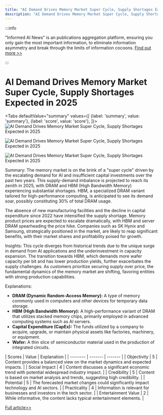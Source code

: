 ```yaml
---
title: "AI Demand Drives Memory Market Super Cycle, Supply Shortages Expected in 2025"
description: "AI Demand Drives Memory Market Super Cycle, Supply Shortages Expected in 2025"
---
```



:::info

"Informed AI News" is an publications aggregation platform, ensuring you only gain the most important information, to eliminate information asymmetry and break through the limits of information cocoons.  [Find out more >>](/docs/guides)

:::

# AI Demand Drives Memory Market Super Cycle, Supply Shortages Expected in 2025


<Tabs
	defaultValue="summary"
	values={[
	{label: 'summary', value: 'summary'},
	{label: 'score', value: 'score'},
]}>
<TabItem value="summary">
<img
  src="https://image.informedainews.com/2024/06/10/AI-RrV-1717983345-0.jpg"
  alt="AI Demand Drives Memory Market Super Cycle, Supply Shortages Expected in 2025"
/>

<img
  src="https://image.informedainews.com/2024/06/10/AI-B5R-1717983345-1.jpg"
  alt="AI Demand Drives Memory Market Super Cycle, Supply Shortages Expected in 2025"
/>

<img
  src="https://image.informedainews.com/2024/06/10/AI-58C-1717983345-2.jpg"
  alt="AI Demand Drives Memory Market Super Cycle, Supply Shortages Expected in 2025"
/>



Summary:
The memory market is on the brink of a "super cycle" driven by the escalating demand for AI and insufficient capital investments over the past two years. This supply-demand imbalance is projected to reach its zenith in 2025, with DRAM and HBM (High Bandwidth Memory) experiencing substantial shortages. HBM, a specialized DRAM variant tailored for high-performance computing, is anticipated to see its demand soar, possibly constituting 30% of total DRAM usage.

The absence of new manufacturing facilities and the decline in capital expenditure since 2022 have intensified the supply shortage. Memory product prices are expected to escalate dramatically, with HBM and server DRAM spearheading the price hike. Companies such as SK Hynix and Samsung, strategically positioned in the market, are likely to reap significant benefits, with their market shares and profitability poised for growth.

Insights:
This cycle diverges from historical trends due to the unique surge in demand from AI applications and the underinvestment in capacity expansion. The transition towards HBM, which demands more wafer capacity per bit and has lower production yields, further exacerbates the supply challenges. As customers prioritize securing supply over price, the fundamental dynamics of the memory market are shifting, favoring entities with strong production capabilities.

Explanations:
- **DRAM (Dynamic Random-Access Memory):** A type of memory commonly used in computers and other devices for temporary data storage.
- **HBM (High Bandwidth Memory):** A high-performance variant of DRAM that utilizes stacked memory chips, primarily employed in advanced computing systems such as AI servers.
- **Capital Expenditure (CapEx):** The funds utilized by a company to acquire, upgrade, or maintain physical assets like factories, machinery, or equipment.
- **Wafer:** A thin slice of semiconductor material used in the production of integrated circuits.
</TabItem>
<TabItem value="score">
	| Scores     | Value   | Explanation |
	| -------- | ------- | ------- |
	| Objectivity  | 5    | Content provides a balanced view on the market dynamics and expected impacts.    |
	| Social Impact | 4     | Content discusses a significant economic trend with potential widespread industry impact.    |
	| Credibility    | 5    | Content is based on market analysis and trends, suggesting high credibility.    |
	| Potential    | 5    | The forecasted market changes could significantly impact technology and AI sectors.    |
	| Practicality    | 4    | Information is relevant for businesses and investors in the tech sector.    |
	| Entertainment Value    | 2    | While informative, the content lacks typical entertainment elements.    |
</TabItem>
</Tabs>

[Full article>>](https://wallstreetcn.com/articles/3716853)
